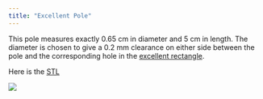```yaml
---
title: "Excellent Pole"
---
```


This pole measures exactly 0.65 cm in diameter and 5 cm in length. The diameter is chosen to give a 0.2 mm clearance on either side between the pole and the corresponding hole in the [excellent rectangle](Excellent_rectangle.qmd).

Here is the [STL](Excellent_pole.STL)

![](Excellent_pole.JPG)